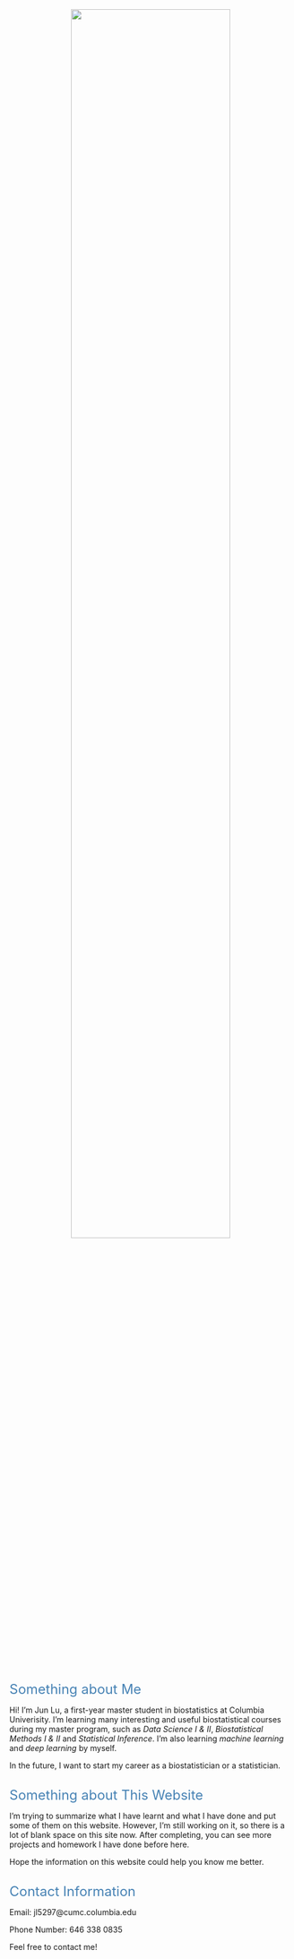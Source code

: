 <div style="margin-bottom:40px;">

</div>
<center>
<img src="png/my.png" style="width:75%">
</center>
    
<div style="margin-bottom:60px;">    
</div>
 
 <font size="5" color="SteelBlue  ">
 Something about Me
 </font>
 
Hi! I'm Jun Lu, a first-year master student in biostatistics at Columbia Univerisity. I'm learning many interesting and useful biostatistical courses during my master program, such as *Data Science I & II*, *Biostatistical Methods I & II* and *Statistical Inference*. I'm also learning *machine learning* and *deep learning* by myself.

In the future,  I want to start my career as a biostatistician or a statistician.

<div style="margin-bottom:30px;">    
</div>

 <font size="5" color="SteelBlue  ">
 Something about This Website
 </font>

I'm trying to summarize what I have learnt and what I have done and put some of them on this website. However, I'm still working on it, so there is a lot of blank space on this site now. After completing, you can see more projects and homework I have done before here. 

Hope the information on this website could help you know me better.

<div style="margin-bottom:30px;">    
</div>

 <font size="5" color="SteelBlue  ">
 Contact Information
 </font>
 
Email: jl5297@cumc.columbia.edu    

Phone Number: 646 338 0835

Feel free to contact me!
